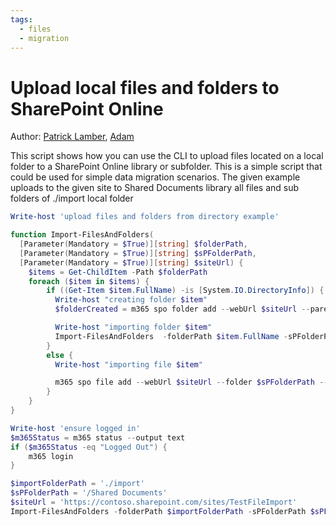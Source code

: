 ```yaml
---
tags:
  - files
  - migration
---
```



# Upload local files and folders to SharePoint Online

Author: [Patrick Lamber](https://github.com/plamber), [Adam](https://github.com/Adam-it)

This script shows how you can use the CLI to upload files located on a local folder to a SharePoint Online library or subfolder. This is a simple script that could be used for simple data migration scenarios. The given example uploads to the given site to Shared Documents library all files and sub folders of ./import local folder

<Tabs>
  <TabItem value="PowerShell">

  ```powershell
  Write-host 'upload files and folders from directory example'

  function Import-FilesAndFolders(
    [Parameter(Mandatory = $True)][string] $folderPath,
    [Parameter(Mandatory = $True)][string] $sPFolderPath,
    [Parameter(Mandatory = $True)][string] $siteUrl) {
      $items = Get-ChildItem -Path $folderPath
      foreach ($item in $items) {
          if ((Get-Item $item.FullName) -is [System.IO.DirectoryInfo]) {
            Write-host "creating folder $item"
            $folderCreated = m365 spo folder add --webUrl $siteUrl --parentFolderUrl $sPFolderPath --name $item.Name

            Write-host "importing folder $item"
            Import-FilesAndFolders  -folderPath $item.FullName -sPFolderPath "$sPFolderPath/$item" -siteUrl $siteUrl
          }
          else {
            Write-host "importing file $item"

            m365 spo file add --webUrl $siteUrl --folder $sPFolderPath --path $item.FullName
          }
      }
  }

  Write-host 'ensure logged in'
  $m365Status = m365 status --output text
  if ($m365Status -eq "Logged Out") {
      m365 login
  }

  $importFolderPath = './import'
  $sPFolderPath = '/Shared Documents'
  $siteUrl = 'https://contoso.sharepoint.com/sites/TestFileImport'
  Import-FilesAndFolders -folderPath $importFolderPath -sPFolderPath $sPFolderPath -siteUrl $siteUrl
  ```

  </TabItem>
</Tabs>

